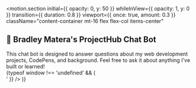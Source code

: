 
<motion.section
  initial={{ opacity: 0, y: 50 }}
  whileInView={{ opacity: 1, y: 0 }}
  transition={{ duration: 0.8 }}
  viewport={{ once: true, amount: 0.3 }}
  className="content-container mt-16 flex flex-col items-center"
>
  <h2 className="content-heading-2 text-center">🤖 Bradley Matera's ProjectHub Chat Bot</h2>
  <div className="w-full flex flex-col items-center">
    <div className="text-gray-300 text-base max-w-2xl text-center mb-8">
      This chat bot is designed to answer questions about my web development projects, CodePens, and background. Feel free to ask it about anything I've built or learned!
    </div>
    <div className="w-full flex justify-center"></div>
  </div>
  {typeof window !== 'undefined' && (
    <div dangerouslySetInnerHTML={{ __html: '<script src="https://bradleymatera.github.io/ProjectHub/ProjectHub.js"></script>' }} />
  )}
</motion.section>
